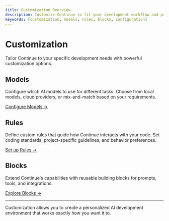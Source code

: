 ```yaml
---
title: Customization Overview
description: Customize Continue to fit your development workflow and preferences
keywords: [customization, models, rules, blocks, configuration]
---
```


# Customization

Tailor Continue to your specific development needs with powerful customization options.

## Models
Configure which AI models to use for different tasks. Choose from local models, cloud providers, or mix-and-match based on your requirements.

[Configure Models →](./models)

## Rules
Define custom rules that guide how Continue interacts with your code. Set coding standards, project-specific guidelines, and behavior preferences.

[Set up Rules →](./rules)

## Blocks
Extend Continue's capabilities with reusable building blocks for prompts, tools, and integrations.

[Explore Blocks →](./blocks/overview)

---

Customization allows you to create a personalized AI development environment that works exactly how you want it to.